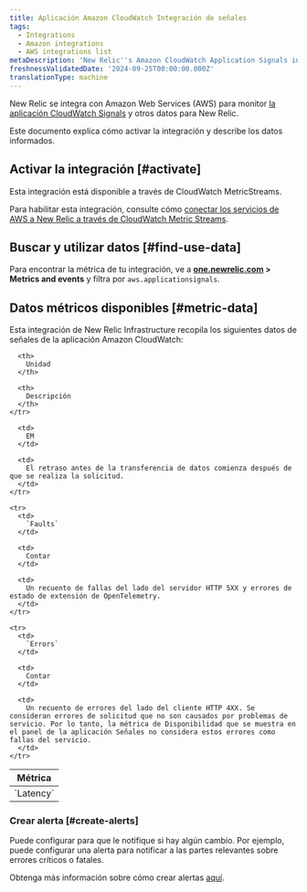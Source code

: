 ```yaml
---
title: Aplicación Amazon CloudWatch Integración de señales
tags:
  - Integrations
  - Amazon integrations
  - AWS integrations list
metaDescription: 'New Relic''s Amazon CloudWatch Application Signals integration: what data it reports and how to enable it.'
freshnessValidatedDate: '2024-09-25T00:00:00.000Z'
translationType: machine
---
```


New Relic se integra con Amazon Web Services (AWS) para monitor [la aplicación CloudWatch Signals](https://docs.aws.amazon.com/AmazonCloudWatch/latest/monitoring/CloudWatch-Agent-Application_Signals.html) y otros datos para New Relic.

Este documento explica cómo activar la integración y describe los datos informados.

## Activar la integración [#activate]

Esta integración está disponible a través de CloudWatch MetricStreams.

Para habilitar esta integración, consulte cómo [conectar los servicios de AWS a New Relic a través de CloudWatch Metric Streams](/docs/infrastructure/amazon-integrations/connect/aws-metric-stream-setup/).

## Buscar y utilizar datos [#find-use-data]

Para encontrar la métrica de tu integración, ve a <DNT>**[one.newrelic.com](https://one.newrelic.com/all-capabilities) &gt; Metrics and events**</DNT> y filtra por `aws.applicationsignals`.

## Datos métricos disponibles [#metric-data]

Esta integración de New Relic Infrastructure recopila los siguientes datos de señales de la aplicación Amazon CloudWatch:

<table>
  <thead>
    <tr>
      <th style={{ width: "220px" }}>
        Métrica
      </th>

      <th>
        Unidad
      </th>

      <th>
        Descripción
      </th>
    </tr>
  </thead>

  <tbody>
    <tr>
      <td>
        `Latency`
      </td>

      <td>
        EM
      </td>

      <td>
        El retraso antes de la transferencia de datos comienza después de que se realiza la solicitud.
      </td>
    </tr>

    <tr>
      <td>
        `Faults`
      </td>

      <td>
        Contar
      </td>

      <td>
        Un recuento de fallas del lado del servidor HTTP 5XX y errores de estado de extensión de OpenTelemetry.
      </td>
    </tr>

    <tr>
      <td>
        `Errors`
      </td>

      <td>
        Contar
      </td>

      <td>
        Un recuento de errores del lado del cliente HTTP 4XX. Se consideran errores de solicitud que no son causados por problemas de servicio. Por lo tanto, la métrica de Disponibilidad que se muestra en el panel de la aplicación Señales no considera estos errores como fallas del servicio.
      </td>
    </tr>
  </tbody>
</table>

### Crear alerta [#create-alerts]

Puede configurar <InlinePopover type="alerts" />para que le notifique si hay algún cambio. Por ejemplo, puede configurar una alerta para notificar a las partes relevantes sobre errores críticos o fatales.

Obtenga más información sobre cómo crear alertas [aquí](/docs/alerts-applied-intelligence/new-relic-alerts/learn-alerts/introduction-alerts/).